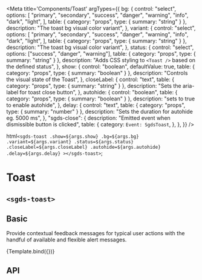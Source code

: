 
<Meta
  title='Components/Toast'
  argTypes={{
    bg: {
      control: "select",
      options: [
        "primary",
        "secondary",
        "success",
        "danger",
        "warning",
        "info",
        "dark",
        "light",
      ],
      table: { category: "props", type: { summary: "string" } },
      description: "The toast bg visual color variant",
    },
    variant: {
      control: "select",
      options: [
        "primary",
        "secondary",
        "success",
        "danger",
        "warning",
        "info",
        "dark",
        "light",
      ],
      table: { category: "props", type: { summary: "string" } },
      description: "The toast bg visual color variant",
    },
    status: {
      control: "select",
      options: ["success", "danger", "warning"],
      table: { category: "props", type: { summary: "string" } },
      description:
        "Adds CSS styling to `<Toast />` based on the defined status",
    },
    show: {
      control: "boolean",
      defaultValue: true,
      table: { category: "props", type: { summary: "boolean" } },
      description: "Controls the visual state of the Toast",
    },
    closeLabel: {
      control: "text",
      table: { category: "props", type: { summary: "string" } },
      description: "Sets the aria-label for toast close button",
    },
    autohide: {
      control: "boolean",
      table: { category: "props", type: { summary: "boolean" } },
      description: "sets to true to enable autohide",
    },
    delay: {
      control: "text",
      table: { category: "props", type: { summary: "number" } },
      description: "Sets the duration for autohide eg. 5000 ms",
    },
    "sgds-close": {
      description: "Emitted event when dismissible button is clicked",
      table: {
        category: `Event: SgdsToast`,
      },
    },
  }}
/>

  html`
    <sgds-toast
      .show=${args.show}
      .bg=${args.bg}
      .variant=${args.variant}
      .status=${args.status}
      .closeLabel=${args.closeLabel}
      .autohide=${args.autohide}
      .delay=${args.delay}
    ></sgds-toast>
  `;

# Toast

## `<sgds-toast>`

## Basic

Provide contextual feedback messages for typical user actions with the handful of available and flexible alert messages.

<Canvas>
  <Story name='Basic'>{Template.bind({})}</Story>
</Canvas>

## API

<ArgsTable story='Basic' />
